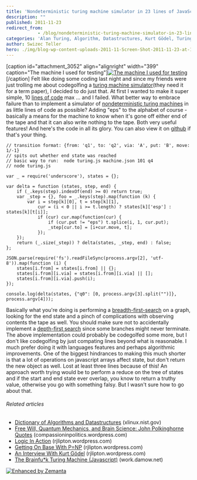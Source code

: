 ```yaml
---
title: 'Nondeterministic turing machine simulator in 23 lines of JavaScript'
description: ""
published: 2011-11-23
redirect_from: 
            - /blog/nondeterministic-turing-machine-simulator-in-23-lines-of-javascript/swizec/3047
categories: 'Alan Turing, Algorithm, Datastructures, Kurt Gödel, Turing machine, Uncategorized'
author: Swizec Teller
hero: ./img/blog-wp-content-uploads-2011-11-Screen-Shot-2011-11-23-at-10.10.32-PM.png
---
```

\[caption id="attachment_3052" align="alignright" width="399" caption="The machine I used for testing"][![The machine I used for testing](http://swizec.com/blog/wp-content/uploads/2011/11/Screen-Shot-2011-11-23-at-10.10.32-PM.png "The machine I used for testing")](./img/blog-wp-content-uploads-2011-11-Screen-Shot-2011-11-23-at-10.10.32-PM.png)\[/caption] Felt like doing some coding last night and since my friends were just trolling me about codegolfing a [turing machine simulator](http://en.wikipedia.org/wiki/Turing_machine "Turing machine")(they need it for a term paper), I decided to do just that. At first I wanted to make it super simple, 10 [lines of code](http://en.wikipedia.org/wiki/Source_lines_of_code "Source lines of code") max ... and I failed. What better way to embrace failure than to implement a simulator of [nondeterministic turing machines](http://en.wikipedia.org/wiki/Non-deterministic_Turing_machine "Non-deterministic Turing machine") in as little lines of code as possible? Adding "eps" to the alphabet of course - basically a means for the machine to know when it's gone off either end of the tape and that it can also write nothing to the tape. Both very useful features! And here's the code in all its glory. You can also view it on [github](https://github.com/Swizec/random-coding/blob/master/turing.js) if that's your thing.

```
// transition format: {from: 'q1', to: 'q2', via: 'A', put: 'B', move: 1/-1}
// spits out whether end state was reached
// basic way to run:  node turing.js machine.json 101 q4
// node turing.js   

var _ = require('underscore'), states = {};

var delta = function (states, step, end) {
    if (_.keys(step).indexOf(end) >= 0) return true;
    var _step = {}, foo = _.keys(step).map(function (k) {
        var i = step[k][0], t = step[k][1],
            cur = (i < 0 || i >= t.length) ? states[k]['esp'] :  states[k][t[i]];
            if (cur) cur.map(function(cur) {
                if (cur.put != "eps") t.splice(i, 1, cur.put);
                _step[cur.to] = [i+cur.move, t];
            });
    });
    return (_.size(_step)) ? delta(states, _step, end) : false;
};

JSON.parse(require('fs').readFileSync(process.argv[2], 'utf-8')).map(function (i) {
    states[i.from] = states[i.from] || {};
    states[i.from][i.via] = states[i.from][i.via] || [];
    states[i.from][i.via].push(i);
});

console.log(delta(states, {"q0": [0, process.argv[3].split("")]}, process.argv[4]));
```

Basically what you're doing is performing a [breadth-first-search](http://en.wikipedia.org/wiki/Breadth-first_search "Breadth-first search") on a graph, looking for the end state and a pinch of complications with observing contents the tape as well. You should make sure not to accidentally implement a [depth-first search](http://en.wikipedia.org/wiki/Depth-first_search "Depth-first search") since some branches might never terminate. The above implementation could probably be codegolfed some more, but I don't like codegolfing by just compating lines beyond what is reasonable. I much prefer doing it with languages features and perhaps algorithmic improvements. One of the biggest hindrances to making this much shorter is that a lot of operations on javascript arrays affect state, but don't return the new object as well. Lost at least three lines because of this! An approach worth trying would be to perform a reduce on the tree of states and if the start and end state ever overlap, you know to return a truthy value, otherwise you go with something falsy. But I wasn't sure how to go about that.

###### Related articles

- [Dictionary of Algorithms and Datastructures](http://xlinux.nist.gov/dads//) (xlinux.nist.gov)
- [Free Will, Quantum Mechanics, and Brain Science: John Polkinghorne Quotes](http://compassioninpolitics.wordpress.com/2011/09/29/free-will-quantum-theory-and-brain-science/) (compassioninpolitics.wordpress.com)
- [Logic In Action](http://rjlipton.wordpress.com/2011/07/28/logic-in-action/) (rjlipton.wordpress.com)
- [Getting On Base With P=NP](http://rjlipton.wordpress.com/2011/07/04/getting-on-base-with-pnp/) (rjlipton.wordpress.com)
- [An Interview With Kurt Gödel](http://rjlipton.wordpress.com/2011/10/31/an-interview-with-kurt-gdel/) (rjlipton.wordpress.com)
- [The Brainfu\*k Turing Machine (Javascript)](http://work.damow.net/random/bf-turing/) (work.damow.net)

[![Enhanced by Zemanta](http://img.zemanta.com/zemified_e.png?x-id=c89197ff-e3d0-4791-867f-053288550625)](http://www.zemanta.com/ "Enhanced by Zemanta")